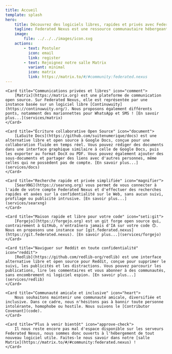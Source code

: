 ```yaml
---
title: Accueil
template: splash
hero:
    title: Découvrez des logiciels libres, rapides et privés avec Federated Nexus
    tagline: Federated Nexus est une ressource communautaire hébergeant plusieurs services FOSS (en particulier fédérés), notamment Matrix et Forgejo.
    image:
        file: ../../../images/icon.svg
    actions:
        - text: Postuler
          icon: email
          link: register
        - text: Rejoignez notre salle Matrix
          variant: minimal
          icon: matrix
          link: https://matrix.to/#/#community:federated.nexus
---
```



<CardGrid>

    <Card title="Communications privées et libres" icon="comment">
        [Matrix](https://matrix.org) est une plateforme de communication open source. Sur Federated Nexus, elle est représentée par une instance basée sur un logiciel libre [Continuwuity](https://continuwuity.org/). Nous proposons également différents ponts, notamment des marionnettes pour WhatsApp et SMS ! [En savoir plus...](services/matrix)
    </Card>

    <Card title="Écriture collaborative Open Source" icon="document">
        [LaSuite Docs](https://github.com/suitenumerique/docs) est une alternative libre et open source à Google Docs, conçue pour une collaboration fluide en temps réel. Vous pouvez rédiger des documents dans une interface graphique similaire à celle de Google Docs, puis les exporter au format DocX ou PDF. Vous pouvez également ajouter des sous-documents et partager des liens avec d'autres personnes, même celles qui ne possèdent pas de compte. [En savoir plus...](services/docs)
    </Card>

    <Card title="Recherche rapide et privée simplifiée" icon="magnifier">
        [SearXNG](https://searxng.org) vous permet de vous connecter à l'aide de votre compte Federated Nexus et d'effectuer des recherches rapides et axées sur la confidentialité sur le Web, sans aucun suivi, profilage ou publicité intrusive. [En savoir plus...](services/searxng)
    </Card>

    <Card title="Maison rapide et libre pour votre code" icon="seti:git">
        [Forgejo](https://forgejo.org) est un git forge open source qui, contrairement à GitHub, n'entraînera jamais d'IA sur votre code 🙃. Nous en proposons une instance sur [git.federated.nexus](https://git.federated.nexus). [En savoir plus...](services/forgejo)
    </Card>

    <Card title="Naviguer sur Reddit en toute confidentialité" icon="reddit">
    	[Redlib](https://github.com/redlib-org/redlib) est une interface alternative libre et open source pour Reddit, conçue pour supprimer le suivi, les publicités et les distractions. Vous pouvez parcourir les publications, lire les commentaires et vous abonner à des communautés, sans encombrement ni logiciel espion. [En savoir plus...](services/redlib)
    </Card>

    <Card title="Communauté amicale et inclusive" icon="heart">
        Nous souhaitons maintenir une communauté amicale, diversifiée et inclusive. Dans ce cadre, nous n'hésitons pas à bannir toute personne intolérante, homophobe ou hostile. Nous suivons le [Contributor Covenant](code).
    </Card>

    <Card title="Plus à venir bientôt" icon="approve-check">
        Il nous reste encore pas mal d'espace disponible sur les serveurs Federated Nexus, nous sommes donc ouverts à l'hébergement de tout nouveau logiciel utile. Faites-le nous savoir dans notre [salle Matrix](https://matrix.to/#/#community:federated.nexus) !
    </Card>

</CardGrid>
